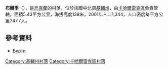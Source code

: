 {{coord|49|50|56|N|30|55|25|E|scale:30000|display=title}}

'''布爾季'''（{{lang-uk|Бурти}}），是[[烏克蘭|烏克蘭]]的村落，位於該國中北部[[基輔州|基輔州]]，由[[卡哈爾雷克區|卡哈爾雷克區]]負責管轄，面積5.43平方公里，海拔高度138米，2001年人口1,344，人口密度每平方公里247.7人。

==參考資料==
*[http://w1.c1.rada.gov.ua/pls/z7502/A005?rdat1=10.10.2012&rf7571=15837 Бурти]{{dead link|date=2018年2月 |bot=InternetArchiveBot |fix-attempted=yes }}

{{DEFAULTSORT:Бурти}}
[[Category:基輔州村落|Category:基輔州村落]]
[[Category:卡哈爾雷克區村落|Category:卡哈爾雷克區村落]]


{{Kiev-geo-stub}}